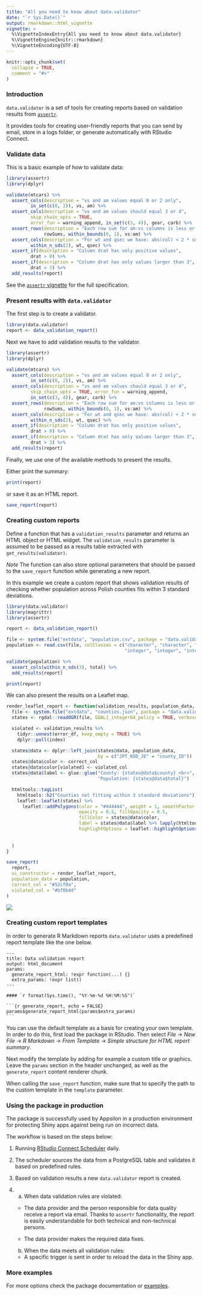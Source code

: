 ```yaml
---
title: "All you need to know about data.validator"
date: "`r Sys.Date()`"
output: rmarkdown::html_vignette
vignette: >
  %\VignetteIndexEntry{All you need to know about data.validator}
  %\VignetteEngine{knitr::rmarkdown}
  %\VignetteEncoding{UTF-8}
---
```


```r
knitr::opts_chunk$set(
  collapse = TRUE,
  comment = "#>"
)
```

### Introduction

`data.validator` is a set of tools for creating reports based on validation 
results from [`assertr`](https://github.com/ropensci/assertr).

It provides tools for creating user-friendly reports that you can send by email,
store in a logs folder, or generate automatically with RStudio Connect.

### Validate data

This is a basic example of how to validate data:

```r
library(assertr)
library(dplyr)

validate(mtcars) %>%
  assert_cols(description = "vs and am values equal 0 or 2 only", 
         in_set(c(0, 2)), vs, am) %>%
  assert_cols(description = "vs and am values should equal 3 or 4", 
         skip_chain_opts = TRUE,
         error_fun = warning_append, in_set(c(3, 4)), gear, carb) %>%
  assert_rows(description = "Each row sum for am:vs columns is less or equal 1",
              rowSums, within_bounds(0, 1), vs:am) %>%
  assert_cols(description = "For wt and qsec we have: abs(col) < 2 * sd(col)",
         within_n_sds(2), wt, qsec) %>%
  assert_if(description = "Column drat has only positive values", 
         drat > 0) %>%
  assert_if(description = "Column drat has only values larger than 3", 
         drat > 3) %>%
  add_results(report)
```

See the [`assertr` vignette](https://docs.ropensci.org/assertr/) for the full specification.

### Present results with `data.validator`

The first step is to create a validator.

```r
library(data.validator)
report <- data_validation_report()
```

Next we have to add validation results to the validator.

```r
library(assertr)
library(dplyr)

validate(mtcars) %>%
  assert_cols(description = "vs and am values equal 0 or 2 only", 
         in_set(c(0, 2)), vs, am) %>%
  assert_cols(description = "vs and am values should equal 3 or 4", 
         skip_chain_opts = TRUE, error_fun = warning_append, 
         in_set(c(3, 4)), gear, carb) %>%
  assert_rows(description = "Each row sum for am:vs columns is less or equal 1",
              rowSums, within_bounds(0, 1), vs:am) %>%
  assert_cols(description = "For wt and qsec we have: abs(col) < 2 * sd(col)",
         within_n_sds(2), wt, qsec) %>%
  assert_if(description = "Column drat has only positive values", 
         drat > 0) %>%
  assert_if(description = "Column drat has only values larger than 3", 
         drat > 3) %>%
  add_results(report)
```

Finally, we use one of the available methods to present the results.

Either print the summary:

```r
print(report)
```

or save it as an HTML report.

```r
save_report(report)
```

### Creating custom reports

Define a function that has a `validation_results` parameter and returns an HTML 
object or HTML widget. The `validation_results` parameter is assumed to be 
passed as a results table extracted with `get_results(validator)`.

*Note* The function can also store optional parameters that should be passed to 
the `save_report` function while generating a new report.

In this example we create a custom report that shows validation results of 
checking whether population across Polish counties fits within 3 standard 
deviations. 

```r
library(data.validator)
library(magrittr)
library(assertr)

report <- data_validation_report()

file <- system.file("extdata", "population.csv", package = "data.validator")
population <- read.csv(file, colClasses = c("character", "character", "character",
                                            "integer", "integer", "integer"))

validate(population) %>%
  assert_cols(within_n_sds(3), total) %>%
  add_results(report)

print(report)
```

We can also present the results on a Leaflet map.

```r
render_leaflet_report <- function(validation_results, population_data, correct_col, violated_col) {
  file <- system.file("extdata", "counties.json", package = "data.validator")
  states <- rgdal::readOGR(file, GDAL1_integer64_policy = TRUE, verbose = FALSE)

  violated <- validation_results %>%
    tidyr::unnest(error_df, keep_empty = TRUE) %>%
    dplyr::pull(index)

  states@data <- dplyr::left_join(states@data, population_data,
                                  by = c("JPT_KOD_JE" = "county_ID"))
  states@data$color <- correct_col
  states@data$color[violated] <- violated_col
  states@data$label <- glue::glue("County: {states@data$county} <br>",
                                  "Population: {states@data$total}")

  htmltools::tagList(
    htmltools::h2("Counties not fitting within 3 standard deviations"),
    leaflet::leaflet(states) %>%
      leaflet::addPolygons(color = "#444444", weight = 1, smoothFactor = 0.5,
                           opacity = 0.5, fillOpacity = 0.5,
                           fillColor = states@data$color,
                           label = states@data$label %>% lapply(htmltools::HTML),
                           highlightOptions = leaflet::highlightOptions(color = "white",
                                                                        weight = 2,
                                                                        bringToFront = TRUE))
  )
}

save_report(
  report,
  ui_constructor = render_leaflet_report,
  population_data = population,
  correct_col = "#52cf0a",
  violated_col = "#bf0b4d"
)
```

![](leaflet.png)

### Creating custom report templates

In order to generate R Markdown reports `data.validator` uses a predefined report template like the one below.

<pre><code>&#45;&#45;&#45;
title: Data validation report
output: html_document
params:
  generate_report_html: !expr function(...) &#123;&#125;
  extra_params: !expr list()
&#45;&#45;&#45;

&#35;&#35;&#35;&#35; &#96;r format(Sys.time(), "%Y-%m-%d %H:%M:%S")&#96;

&#96;&#96;&#96;{r generate_report, echo = FALSE}
params&#36;generate_report_html(params&#36;extra_params)
&#96;&#96;&#96;</code></pre>

You can use the default template as a basis for creating your own template. In order to do this, first load the package in RStudio. Then select _File_ &#8594; _New File_ &#8594; _R Markdown_ &#8594; _From Template_ &#8594; _Simple structure for HTML report summary_.

Next modify the template by adding for example a custom title or graphics. Leave the `params` section in the header unchanged, as well as the `generate_report` content renderer chunk.

When calling the `save_report` function, make sure that to specify the path to the custom template in the `template` parameter.

### Using the package in production

The package is successfully used by Appsilon in a production environment for protecting Shiny apps against being run on incorrect data.

The workflow is based on the steps below:

1. Running [RStudio Connect Scheduler](https://rstudio.com/products/connect/) daily.

2. The scheduler sources the data from a PostgreSQL table and validates it based on predefined rules.

3. Based on validation results a new `data.validator` report is created.  

4.

  a. When data validation rules are violated:

    - The data provider and the person responsible for data quality receive a report via email. Thanks to `assertr` functionality, the report is easily understandable for both technical and non-technical persons.

    - The data provider makes the required data fixes.  


  b. When the data meets all validation rules:

    - A specific trigger is sent in order to reload the data in the Shiny app. 

### More examples

For more options check the package documentation or [examples](https://github.com/Appsilon/data.validator/tree/master/examples).

